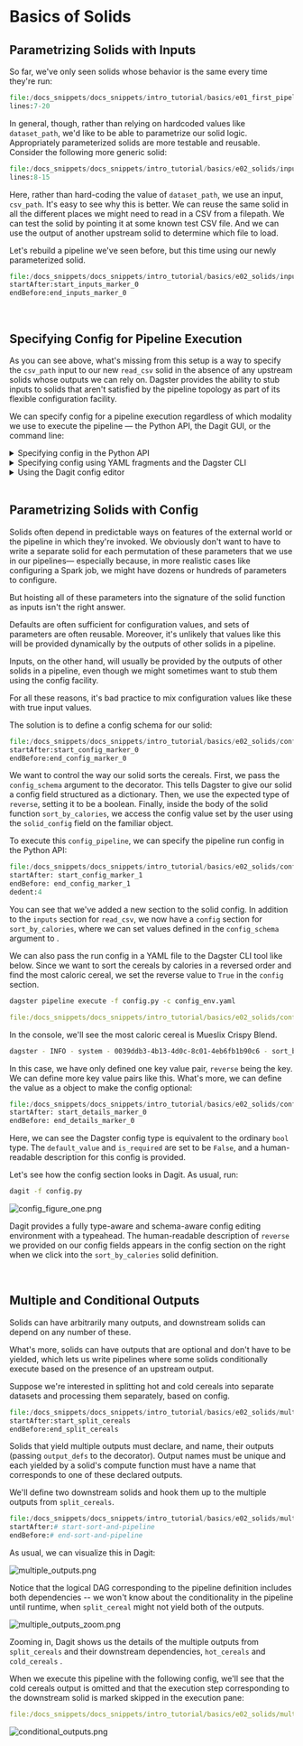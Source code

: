 
<DynamicMetaTags
  title="Basics of Solids | Dagster"
  description="The core abstraction of Dagster is the solid, a functional unit of computation.
  Here's a guide to define a solid."
/>


# Basics of Solids

<CodeReferenceLink filePath="examples/docs_snippets/docs_snippets/intro_tutorial/basics/e02_solids/" />

## Parametrizing Solids with Inputs

So far, we've only seen solids whose behavior is the same every time they're run:

```python literalinclude showLines startLine=7 emphasize-lines=4 caption=hello_cereal.py
file:/docs_snippets/docs_snippets/intro_tutorial/basics/e01_first_pipeline/hello_cereal.py
lines:7-20
```

In general, though, rather than relying on hardcoded values like `dataset_path`, we'd like to be
able to parametrize our solid logic. Appropriately parameterized solids are more testable and
reusable. Consider the following more generic solid:

```python literalinclude showLines startLine=7 caption=inputs.py
file:/docs_snippets/docs_snippets/intro_tutorial/basics/e02_solids/inputs.py
lines:8-15
```

Here, rather than hard-coding the value of `dataset_path`, we use an input, `csv_path`. It's easy to
see why this is better. We can reuse the same solid in all the different places we might need to
read in a CSV from a filepath. We can test the solid by pointing it at some known test CSV file. And
we can use the output of another upstream solid to determine which file to load.

Let's rebuild a pipeline we've seen before, but this time using our newly parameterized solid.

```python literalinclude showLines startLine=2 emphasize-lines=38 caption=inputs.py
file:/docs_snippets/docs_snippets/intro_tutorial/basics/e02_solids/inputs.py
startAfter:start_inputs_marker_0
endBefore:end_inputs_marker_0
```

<br />

## Specifying Config for Pipeline Execution

As you can see above, what's missing from this setup is a way to specify the `csv_path` input to our
new `read_csv` solid in the absence of any upstream solids whose outputs we can rely on. Dagster
provides the ability to stub inputs to solids that aren't satisfied by the pipeline topology as part
of its flexible configuration facility.

We can specify config for a pipeline execution regardless of which modality we use to execute the
pipeline — the Python API, the Dagit GUI, or the command line:

<details className="markdown">
  <summary>Specifying config in the Python API</summary>

<br />

We previously encountered the <PyObject module="dagster" object="execute_pipeline"
displayText="execute_pipeline()" />function. Pipeline run config is specified by the second
argument to this function, which must be a dict.

This dict contains all of the user-provided configuration with which to execute a pipeline. As such,
it can have [a lot of sections](/_apidocs/execution), but we'll only use one of
them here: per-solid configuration, which is specified under the key `solids`:

```python literalinclude showLines startLine=46 caption=inputs.py
file:/docs_snippets/docs_snippets/intro_tutorial/basics/e02_solids/inputs.py
startAfter:start_inputs_marker_1
endBefore:end_inputs_marker_1
dedent:4
```

The `solids` dict is keyed by solid name, and each solid is configured by a dict that may itself
have several sections. In this case we are only interested in the `inputs` section, so that we can
specify the value of the input `csv_path`.

Now you can pass this run config to <PyObject module="dagster" object="execute_pipeline"
displayText="execute_pipeline()" />:

```python literalinclude showLines startLine=53 caption=inputs.py
file:/docs_snippets/docs_snippets/intro_tutorial/basics/e02_solids/inputs.py
startAfter:start_inputs_marker_2
endBefore:end_inputs_marker_2
dedent:4
```

</details>

<details className="markdown">
  <summary>Specifying config using YAML fragments and the Dagster CLI</summary>

<br />

When executing pipelines with the Dagster CLI, we'll need to provide the run config in a file. We
use YAML for the file-based representation of configuration, but the values are the same as before:

```YAML literalinclude showLines caption=inputs_env.yaml
file:/docs_snippets/docs_snippets/intro_tutorial/basics/e02_solids/inputs_env.yaml
```

We can pass config files in this format to the Dagster CLI tool with the `-c` flag.

```bash
dagster pipeline execute -f inputs.py -c inputs_env.yaml
```

In practice, you might have different sections of your run config in different yaml files&mdash;if,
for instance, some sections change more often (e.g. in test and prod) while other are more static.
In this case, you can set multiple instances of the `-c` flag on CLI invocations, and the CLI tools
will assemble the YAML fragments into a single run config.

</details>

<details className="markdown">
  <summary>Using the Dagit config editor</summary>

<br />

Dagit provides a powerful, schema-aware, typeahead-enabled config editor to enable rapid
experimentation with and debugging of parameterized pipeline executions. As always, run:

```bash
dagit -f inputs.py
```

Notice that no execution plan appears in the bottom pane of the Playground.

![inputs_figure_one.png](/assets/images/tutorial/inputs_figure_one.png)

Because Dagit is schema-aware, it knows that this pipeline now requires configuration in order to
run without errors. In this case, since the pipeline is relatively trivial, it wouldn't be
especially costly to run the pipeline and watch it fail. But when pipelines are complex and slow,
it's invaluable to get this kind of feedback up front rather than have an unexpected failure deep
inside a pipeline.

Recall that the execution plan, which you will ordinarily see above the log viewer in the
**Execute** tab, is the concrete pipeline that Dagster will actually execute. Without a valid
config, Dagster can't construct a parametrization of the logical pipeline&mdash;so no execution plan
is available for us to preview.

Press <kbd>Ctrl</kbd> + <kbd>Space</kbd> in order to bring up the typeahead assistant.

![inputs_figure_two.png](/assets/images/tutorial/inputs_figure_two.png)

Here you can see all of the sections available in the run config. Don't worry, we'll get to them all
later.

Let's enter the config we need in order to execute our pipeline.

![inputs_figure_three.png](/assets/images/tutorial/inputs_figure_three.png)

Note that as you type and edit the config, the config minimap hovering on the right side of the
editor pane changes to provide context&mdash;you always know where in the nested config schema
you are while making changes.

</details>

<br />

## Parametrizing Solids with Config

Solids often depend in predictable ways on features of the external world or the pipeline in which
they're invoked. We obviously don't want to have to write a separate solid for each permutation of these parameters
that we use in our pipelines&mdash; especially because, in more realistic cases like configuring a
Spark job, we might have dozens or hundreds of parameters to configure.

But hoisting all of these parameters into the signature of the solid function as inputs isn't the
right answer.

Defaults are often sufficient for configuration values, and sets of parameters are often
reusable. Moreover, it's unlikely that values like this will be provided dynamically by the outputs
of other solids in a pipeline.

Inputs, on the other hand, will usually be provided by the outputs of other solids in a pipeline,
even though we might sometimes want to stub them using the config facility.

For all these reasons, it's bad practice to mix configuration values like these with true input
values.

The solution is to define a config schema for our solid:

```python literalinclude showLines startLine=16 emphasize-lines=1,6,9 caption=config.py
file:/docs_snippets/docs_snippets/intro_tutorial/basics/e02_solids/config.py
startAfter:start_config_marker_0
endBefore:end_config_marker_0
```

We want to control the way our solid sorts the cereals.
First, we pass the `config_schema` argument to the <PyObject module="dagster" object="solid" displayText="@solid" /> decorator.
This tells Dagster to give our solid a config field structured as a dictionary.
Then, we use the expected type of `reverse`, setting it to be a boolean.
Finally, inside the body of the solid function `sort_by_calories`, we access the config value set by the user using the
`solid_config` field on the familiar <PyObject module="dagster" object="SystemComputeExecutionContext" displayText="context" /> object.

To execute this `config_pipeline`, we can specify the pipeline run config in the Python API:

```python literalinclude showLines startLine=60, emphasize-lines=4 caption=config.py
file:/docs_snippets/docs_snippets/intro_tutorial/basics/e02_solids/config.py
startAfter: start_config_marker_1
endBefore: end_config_marker_1
dedent:4
```

You can see that we've added a new section to the solid config. In addition to the `inputs` section for `read_csv`,
we now have a `config` section for `sort_by_calories`, where we can set values defined in the `config_schema` argument
to <PyObject module="dagster" object="solid" displayText="@solid" />.

We can also pass the run config in a YAML file to the Dagster CLI tool like below. Since we want to sort the cereals by calories in a reversed order
and find the most caloric cereal, we set the reverse value to `True` in the `config` section.

```bash
dagster pipeline execute -f config.py -c config_env.yaml
```

```YAML literalinclude showLines caption=config_env.yaml
file:/docs_snippets/docs_snippets/intro_tutorial/basics/e02_solids/config_env.yaml
```
In the console, we'll see the most caloric cereal is Mueslix Crispy Blend.

```bash
dagster - INFO - system - 0039ddb3-4b13-4d0c-8c01-4eb6fb1b90c6 - sort_by_calories.compute - Most caloric cereal: Mueslix Crispy Blend
```

In this case, we have only defined one key value pair, `reverse` being the key. We can define more key value pairs like this.
What's more, we can define the value as a <PyObject module="dagster" object="Field" /> object to make the config optional:

```python literalinclude showLines startLine=18, caption=config_more_details.py
file:/docs_snippets/docs_snippets/intro_tutorial/basics/e02_solids/config_more_details.py
startAfter: start_details_marker_0
endBefore: end_details_marker_0
```

Here, we can see the Dagster config type <PyObject module="dagster" object="Bool" displayText="Bool" /> is equivalent to the ordinary `bool` type.
The `default_value` and `is_required` are set to be `False`, and a human-readable description for this config is provided.

Let's see how the config section looks in Dagit. As usual, run:

```bash
dagit -f config.py
```

![config_figure_one.png](/assets/images/tutorial/config_figure_one.png)

Dagit provides a fully type-aware and schema-aware config editing environment with a typeahead.
The human-readable description of `reverse` we provided on our config fields
appears in the config section on the right when we click into the `sort_by_calories` solid definition.

<br />

## Multiple and Conditional Outputs

Solids can have arbitrarily many outputs, and downstream solids can depend on any number of these.

What's more, solids can have outputs that are optional and don't have to be yielded, which lets us
write pipelines where some solids conditionally execute based on the presence of an upstream output.

Suppose we're interested in splitting hot and cold cereals into separate datasets and processing
them separately, based on config.

```python literalinclude showLines caption=multiple_outputs.py
file:/docs_snippets/docs_snippets/intro_tutorial/basics/e02_solids/multiple_outputs.py
startAfter:start_split_cereals
endBefore:end_split_cereals
```

Solids that yield multiple outputs must declare, and name, their outputs (passing `output_defs` to
the <PyObject module="dagster" object="solid" displayText="@solid" /> decorator). Output names must
be unique and each <PyObject module="dagster" object="Output" /> yielded by a solid's compute
function must have a name that corresponds to one of these declared outputs.

We'll define two downstream solids and hook them up to the multiple outputs from `split_cereals`.

```python literalinclude showLines caption=multiple_outputs.py
file:/docs_snippets/docs_snippets/intro_tutorial/basics/e02_solids/multiple_outputs.py
startAfter:# start-sort-and-pipeline
endBefore:# end-sort-and-pipeline
```

As usual, we can visualize this in Dagit:

![multiple_outputs.png](/assets/images/tutorial/multiple_outputs.png)

Notice that the logical DAG corresponding to the pipeline definition includes both dependencies --
we won't know about the conditionality in the pipeline until runtime, when `split_cereal` might not
yield both of the outputs.

![multiple_outputs_zoom.png](/assets/images/tutorial/multiple_outputs_zoom.png)

Zooming in, Dagit shows us the details of the multiple outputs from `split_cereals` and their
downstream dependencies, `hot_cereals` and `cold_cereals` .

When we execute this pipeline with the following config, we'll see that the cold cereals output is
omitted and that the execution step corresponding to the downstream solid is marked skipped in the
execution pane:

```YAML literalinclude showLines caption=multiple_outputs.yaml
file:/docs_snippets/docs_snippets/intro_tutorial/basics/e02_solids/multiple_outputs.yaml
```

![conditional_outputs.png](/assets/images/tutorial/conditional_outputs.png)

<br />

<br />
